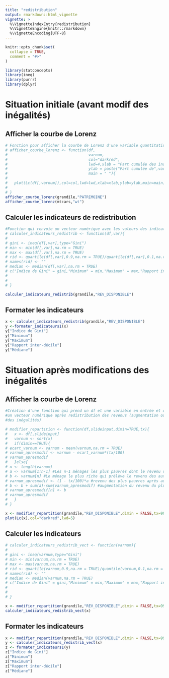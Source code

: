 ```yaml
---
title: "redistribution"
output: rmarkdown::html_vignette
vignette: >
  %\VignetteIndexEntry{redistribution}
  %\VignetteEngine{knitr::rmarkdown}
  %\VignetteEncoding{UTF-8}
---
```


```r
knitr::opts_chunk$set(
  collapse = TRUE,
  comment = "#>"
)
```

```r
library(statconcepts)
library(ineq)
library(purrr)
library(dplyr)
```

# Situation initiale (avant modif des inégalités)

## Afficher la courbe de Lorenz

```r

# Fonction pour afficher la courbe de Lorenz d'une variable quantitative cumulable
# afficher_courbe_lorenz <- function(df,
#                                    varnum,
#                                    col="darkred",
#                                    lwd=4,xlab = "Part cumulée des individus (en %)",
#                                    ylab = paste("Part cumulée de",varnum,"(en %)"),
#                                    main = " "){
#   
#   plot(Lc(df[,varnum]),col=col,lwd=lwd,xlab=xlab,ylab=ylab,main=main)
#   
# }
afficher_courbe_lorenz(grandile,"PATRIMOINE")
afficher_courbe_lorenz(mtcars,"wt")

```

## Calculer les indicateurs de redistribution

```r

#Fonction qui renvoie un vecteur numérique avec les valeurs des indicateurs de redistribution
# calculer_indicateurs_redistrib <- function(df,var){
#  
# gini <- ineq(df[,var],type="Gini")
# min <- min(df[,var],na.rm = TRUE)
# max <- max(df[,var],na.rm = TRUE)
# rid <- quantile(df[,var],0.9,na.rm = TRUE)/quantile(df[,var],0.1,na.rm = TRUE)
# names(rid) <- ""
# median <- median(df[,var],na.rm = TRUE)
# c("Indice de Gini" = gini,"Minimum" = min,"Maximum" = max,"Rapport inter-décile" = rid,"Médiane" = median)
# 
#   
# }

calculer_indicateurs_redistrib(grandile,"REV_DISPONIBLE")

```

## Formater les indicateurs

```r

x <- calculer_indicateurs_redistrib(grandile,"REV_DISPONIBLE")
y <-formater_indicateurs1(x)
y["Indice de Gini"]
y["Minimum"]
y["Maximum"]
y["Rapport inter-décile"]
y["Médiane"]

```


# Situation après modifications des inégalités

## Afficher la courbe de Lorenz

```r

#Création d'une fonction qui prend un df et une variable en entrée et qui renvoie
#un vecteur numérique après redistribution des revenus (augmentation ou diminution
#des inégalités)

# modifier_repartition <- function(df,slideinput,dimin=TRUE,tx){
#   x <- df[,slideinput]
#   varnum <- sort(x)
#   if(dimin==TRUE){
# ecart_varnum <- varnum - mean(varnum,na.rm = TRUE)
# varnum_apresmodif <- varnum - ecart_varnum*(tx/100)
# varnum_apresmodif
#   }else{
# n <- length(varnum)
# a <- varnum[1:n-1] #Les n-1 ménages les plus pauvres dont le revenu va être amputé
# b <- varnum[n] #Le ménage le plus riche qui prélève le revenu des autres
# varnum_apresmodif <- (1 - tx/100)*a #revenu des plus pauvres après augmentation des inégalités
# b <- b + sum(a)-sum(varnum_apresmodif) #augmentation du revenu du plus riche qui prend tous les prélèvements
# varnum_apresmodif[n] <- b
# varnum_apresmodif
#   }
# }

x <- modifier_repartition(grandile,"REV_DISPONIBLE",dimin = FALSE,tx=99)
plot(Lc(x),col="darkred",lwd=5)


```

## Calculer les indicateurs

```r
# calculer_indicateurs_redistrib_vect <- function(varnum){
#  
# gini <- ineq(varnum,type="Gini")
# min <- min(varnum,na.rm = TRUE)
# max <- max(varnum,na.rm = TRUE)
# rid <- quantile(varnum,0.9,na.rm = TRUE)/quantile(varnum,0.1,na.rm = TRUE)
# names(rid) <- ""
# median <- median(varnum,na.rm = TRUE)
# c("Indice de Gini" = gini,"Minimum" = min,"Maximum" = max,"Rapport inter-décile" = rid,"Médiane" = median)
# 
#   
# }

x <- modifier_repartition(grandile,"REV_DISPONIBLE",dimin = FALSE,tx=99)
calculer_indicateurs_redistrib_vect(x)


```

## Formater les indicateurs

```r
x <- modifier_repartition(grandile,"REV_DISPONIBLE",dimin = FALSE,tx=99)
y <- calculer_indicateurs_redistrib_vect(x)
z <- formater_indicateurs1(y)
z["Indice de Gini"]
z["Minimum"]
z["Maximum"]
z["Rapport inter-décile"]
z["Médiane"]
```


